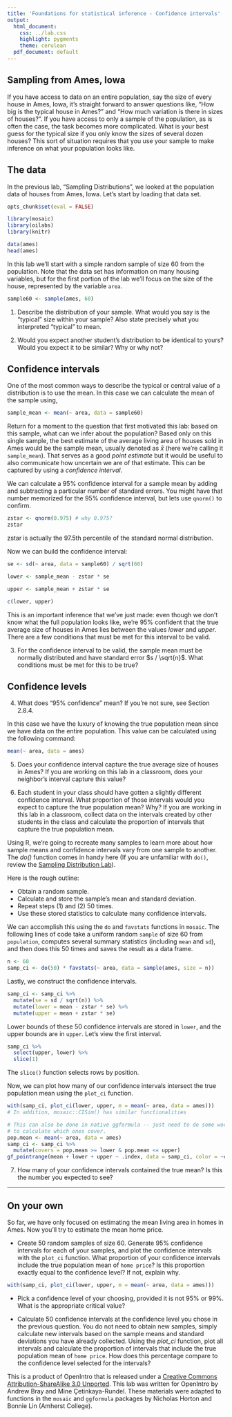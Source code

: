 ```yaml
---
title: 'Foundations for statistical inference - Confidence intervals'
output:
  html_document:
    css: ../lab.css
    highlight: pygments
    theme: cerulean
  pdf_document: default
---
```


## Sampling from Ames, Iowa

If you have access to data on an entire population, say the size of every 
house in Ames, Iowa, it's straight forward to answer questions like, "How big 
is the typical house in Ames?" and "How much variation is there in sizes of 
houses?". If you have access to only a sample of the population, as is often 
the case, the task becomes more complicated. What is your best guess for the 
typical size if you only know the sizes of several dozen houses? This sort of 
situation requires that you use your sample to make inference on what your 
population looks like.

## The data

In the previous lab, "Sampling Distributions", we looked at the population data
of houses from Ames, Iowa. Let's start by loading that data set.

```r
opts_chunk$set(eval = FALSE)
```

```r
library(mosaic)
library(oilabs)
library(knitr)
```

```r
data(ames)
head(ames)
```

In this lab we'll start with a simple random sample of size 60 from the 
population. Note that 
the data set has information on many housing variables, but for the first 
portion of the lab we'll focus on the size of the house, represented by the 
variable `area`.

```r
sample60 <- sample(ames, 60)
```

1.  Describe the distribution of your sample. What would you say is the 
"typical" size within your sample? Also state precisely what you interpreted 
"typical" to mean.

2.  Would you expect another student's distribution to be identical to yours? 
Would you expect it to be similar? Why or why not?

## Confidence intervals

One of the most common ways to describe the typical or central value of a 
distribution is to use the mean. In this case we can calculate the mean of the 
sample using,

```r
sample_mean <- mean(~ area, data = sample60)
```

Return for a moment to the question that first motivated this lab: based on 
this sample, what can we infer about the population? Based only on this single 
sample, the best estimate of the average living area of houses sold in Ames 
would be the sample mean, usually denoted as $\bar{x}$ (here we're calling it 
`sample_mean`). That serves as a good *point estimate* but it would be useful 
to also communicate how uncertain we are of that estimate. This can be 
captured by using a *confidence interval*.

We can calculate a 95% confidence interval for a sample mean by adding and 
subtracting a particular number of standard errors. You might have that number memorized 
for the 95% confidence interval, but lets use `qnorm()` to confirm.

```r
zstar <- qnorm(0.975) # why 0.975?
zstar
```

zstar is actually the 97.5th percentile of the standard normal distribution.

Now we can build the confidence interval:

```r
se <- sd(~ area, data = sample60) / sqrt(60)

lower <- sample_mean - zstar * se

upper <- sample_mean + zstar * se

c(lower, upper)
```

This is an important inference that we've just made: even though we don't know 
what the full population looks like, we're 95% confident that the true 
average size of houses in Ames lies between the values *lower* and *upper*. 
There are a few conditions that must be met for this interval to be valid.

3.  For the confidence interval to be valid, the sample mean must be normally 
distributed and have standard error $s / \sqrt{n}$. What conditions must be 
met for this to be true?

## Confidence levels

4.  What does "95% confidence" mean? If you're not sure, see Section 2.8.4.

In this case we have the luxury of knowing the true population mean since we 
have data on the entire population. This value can be calculated using the 
following command:

```r
mean(~ area, data = ames)
```

5.  Does your confidence interval capture the true average size of houses in 
Ames? If you are working on this lab in a classroom, does your neighbor's 
interval capture this value? 

6.  Each student in your class should have gotten a slightly different 
confidence interval. What proportion of those intervals would you expect to 
capture the true population mean? Why? If you are working in this lab in a 
classroom, collect data on the intervals created by other students in the 
class and calculate the proportion of intervals that capture the true 
population mean.

Using R, we're going to recreate many samples to learn more about how sample 
means and confidence intervals vary from one sample to another. The *do()* function comes 
in handy here (If you are unfamiliar with `do()`, review the [Sampling Distribution Lab](http://htmlpreview.github.io/?https://github.com/beanumber/oiLabs-mosaic/blob/master/sampling_distributions/sampling_distributions.html)).

Here is the rough outline:

-   Obtain a random sample.
-   Calculate and store the sample's mean and standard deviation.
-   Repeat steps (1) and (2) 50 times.
-   Use these stored statistics to calculate many confidence intervals.

We can accomplish this using the `do` and `favstats` functions in `mosaic`. The following lines of code take a uniform random `sample` of size 60 from `population`, computes several summary statistics (including `mean` and `sd`), and then does this 50 times and saves the result as a data frame. 

```r
n <- 60
samp_ci <- do(50) * favstats(~ area, data = sample(ames, size = n))
```

Lastly, we construct the confidence intervals.

```r
samp_ci <- samp_ci %>%
  mutate(se = sd / sqrt(n)) %>%
  mutate(lower = mean - zstar * se) %>%
  mutate(upper = mean + zstar * se)
```

Lower bounds of these 50 confidence intervals are stored in `lower`, and the 
upper bounds are in `upper`. Let's view the first interval.

```r
samp_ci %>% 
  select(upper, lower) %>% 
  slice(1)
```

The `slice()` function selects rows by position.

Now, we can plot how many of our confidence intervals intersect the true population mean using the `plot_ci` function.

```r
with(samp_ci, plot_ci(lower, upper, m = mean(~ area, data = ames)))
# In addition, mosaic::CISim() has similar functionalities
```

```r
# This can also be done in native ggformula -- just need to do some work to 
# to calculate which ones cover.
pop.mean <- mean(~ area, data = ames)
samp_ci <- samp_ci %>%
  mutate(covers = pop.mean >= lower & pop.mean <= upper)
gf_pointrange(mean + lower + upper ~ .index, data = samp_ci, color = ~covers)
```

7. How many of your confidence intervals contained the true mean? Is this the number you expected to see?

* * *

## On your own

So far, we have only focused on estimating the mean living area in homes in Ames.  Now you'll try to estimate the mean home price. 

- Create 50 random samples of size 60. Generate 95% confidence intervals for each of your samples, and plot the confidence intervals with the `plot_ci` function.  What proportion of your confidence intervals include the true population mean of `home price`? Is this proportion exactly equal to the confidence level? If not, explain why.

```r
with(samp_ci, plot_ci(lower, upper, m = mean(~ area, data = ames)))
```

- Pick a confidence level of your choosing, provided it is not 95% or 99%. What is the appropriate critical value?

- Calculate 50 confidence intervals at the confidence level you chose in the previous question. You do not need to obtain new samples, simply calculate new intervals based on the sample means and standard deviations you have already collected. Using the *plot_ci* function, plot all intervals and calculate the proportion of intervals that include the true population mean of `home price`. How does this percentage compare to the confidence level selected for the intervals?


<div id="license">
This is a product of OpenIntro that is released under a [Creative Commons 
Attribution-ShareAlike 3.0 Unported](http://creativecommons.org/licenses/by-sa/3.0).
This lab was written for OpenIntro by Andrew Bray and Mine &Ccedil;etinkaya-Rundel. These materials were adapted to functions in the `mosaic` and `ggformula` packages by Nicholas Horton and Bonnie Lin (Amherst College).
</div>
